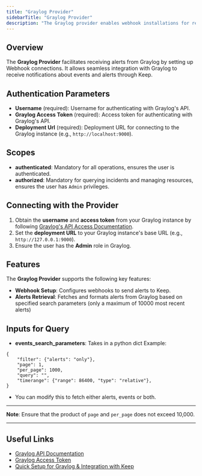 ```yaml
---
title: "Graylog Provider"
sidebarTitle: "Graylog Provider"
description: "The Graylog provider enables webhook installations for receiving alerts in Keep"
---
```


## Overview

The **Graylog Provider** facilitates receiving alerts from Graylog by setting up Webhook connections. It allows seamless integration with Graylog to receive notifications about events and alerts through Keep.

## Authentication Parameters

- **Username** (required): Username for authenticating with Graylog's API.
- **Graylog Access Token** (required): Access token for authenticating with Graylog's API.
- **Deployment Url** (required): Deployment URL for connecting to the Graylog instance (e.g., `http://localhost:9000`).

## Scopes

- **authenticated**: Mandatory for all operations, ensures the user is authenticated.
- **authorized**: Mandatory for querying incidents and managing resources, ensures the user has `Admin` privileges.

## Connecting with the Provider

1. Obtain the **username** and **access token** from your Graylog instance by following [Graylog's API Access Documentation](https://go2docs.graylog.org/current/setting_up_graylog/rest_api_access_tokens.htm?tocpath=Set%20up%20Graylog%7CGet%20Started%20with%20Graylog%7CREST%C2%A0API%7C_____3#CreateanAccessToken).
2. Set the **deployment URL** to your Graylog instance's base URL (e.g., `http://127.0.0.1:9000`).
3. Ensure the user has the **Admin** role in Graylog.

## Features

The **Graylog Provider** supports the following key features:

- **Webhook Setup**: Configures webhooks to send alerts to Keep.
- **Alerts Retrieval**: Fetches and formats alerts from Graylog based on specified search parameters (only a maximum of 10000 most recent alerts)

## Inputs for Query
- **events_search_parameters**: Takes in a python dict
Example:
```
{
    "filter": {"alerts": "only"},
    "page": 1,
    "per_page": 1000,
    "query": "",
    "timerange": {"range": 86400, "type": "relative"},
}
```
- You can modify this to fetch either alerts, events or both.

---

**Note**: Ensure that the product of `page` and `per_page` does not exceed 10,000.

---

## Useful Links

- [Graylog API Documentation](https://go2docs.graylog.org/current/what_is_graylog/what_is_graylog.htm?tocpath=What%20Is%20Graylog%253F%7C_____0)
- [Graylog Access Token](https://go2docs.graylog.org/current/setting_up_graylog/rest_api_access_tokens.htm?tocpath=Set%20up%20Graylog%7CGet%20Started%20with%20Graylog%7CREST%C2%A0API%7C_____3#CreateanAccessToken)
- [Quick Setup for Graylog & Integration with Keep](https://github.com/keephq/keep/keep/providers/graylog_provider/README.md)
